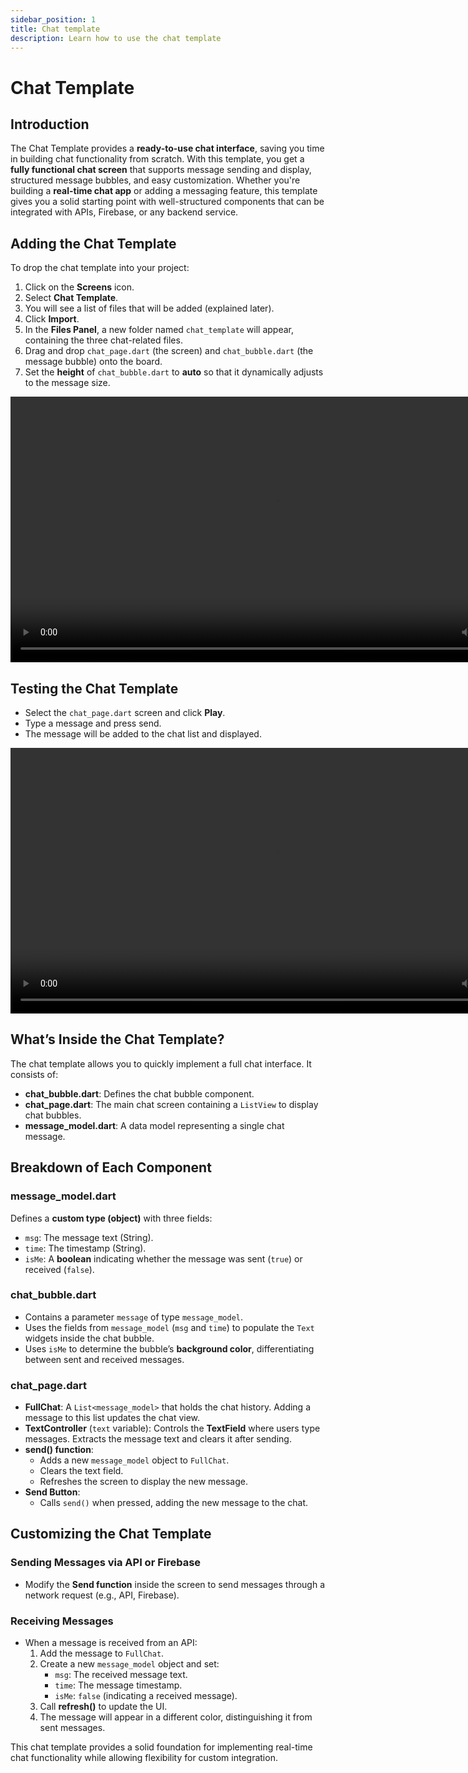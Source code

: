 ```yaml
---
sidebar_position: 1
title: Chat template
description: Learn how to use the chat template
---
```


# Chat Template

## Introduction
The Chat Template provides a **ready-to-use chat interface**, saving you time in building chat functionality from scratch. With this template, you get a **fully functional chat screen** that supports message sending and display, structured message bubbles, and easy customization. Whether you're building a **real-time chat app** or adding a messaging feature, this template gives you a solid starting point with well-structured components that can be integrated with APIs, Firebase, or any backend service.

## Adding the Chat Template
To drop the chat template into your project:
1. Click on the **Screens** icon.
2. Select **Chat Template**.
3. You will see a list of files that will be added (explained later).
4. Click **Import**.
5. In the **Files Panel**, a new folder named `chat_template` will appear, containing the three chat-related files.
6. Drag and drop `chat_page.dart` (the screen) and `chat_bubble.dart` (the message bubble) onto the board.
7. Set the **height** of `chat_bubble.dart` to **auto** so that it dynamically adjusts to the message size.

<video controls width="850">
  <source src="/videos/templates/chat/dropping-chat-template.mp4" type="video/mp4" />
  Your browser does not support the video tag.
</video>


## Testing the Chat Template
- Select the `chat_page.dart` screen and click **Play**.
- Type a message and press send.
- The message will be added to the chat list and displayed.

<video controls width="850">
  <source src="/videos/templates/chat/running-template.mp4" type="video/mp4" />
  Your browser does not support the video tag.
</video>


## What’s Inside the Chat Template?
The chat template allows you to quickly implement a full chat interface. It consists of:
- **chat_bubble.dart**: Defines the chat bubble component.
- **chat_page.dart**: The main chat screen containing a `ListView` to display chat bubbles.
- **message_model.dart**: A data model representing a single chat message.

## Breakdown of Each Component
### **message_model.dart**
Defines a **custom type (object)** with three fields:
- `msg`: The message text (String).
- `time`: The timestamp (String).
- `isMe`: A **boolean** indicating whether the message was sent (`true`) or received (`false`).

### **chat_bubble.dart**
- Contains a parameter `message` of type `message_model`.
- Uses the fields from `message_model` (`msg` and `time`) to populate the `Text` widgets inside the chat bubble.
- Uses `isMe` to determine the bubble’s **background color**, differentiating between sent and received messages.

### **chat_page.dart**
- **FullChat**: A `List<message_model>` that holds the chat history. Adding a message to this list updates the chat view.
- **TextController** (`text` variable): Controls the **TextField** where users type messages. Extracts the message text and clears it after sending.
- **send() function**:
  - Adds a new `message_model` object to `FullChat`.
  - Clears the text field.
  - Refreshes the screen to display the new message.
- **Send Button**:
  - Calls `send()` when pressed, adding the new message to the chat.

## Customizing the Chat Template
### **Sending Messages via API or Firebase**
- Modify the **Send function** inside the screen to send messages through a network request (e.g., API, Firebase).

### **Receiving Messages**
- When a message is received from an API:
  1. Add the message to `FullChat`.
  2. Create a new `message_model` object and set:
     - `msg`: The received message text.
     - `time`: The message timestamp.
     - `isMe`: `false` (indicating a received message).
  3. Call **refresh()** to update the UI.
  4. The message will appear in a different color, distinguishing it from sent messages.

This chat template provides a solid foundation for implementing real-time chat functionality while allowing flexibility for custom integration.



